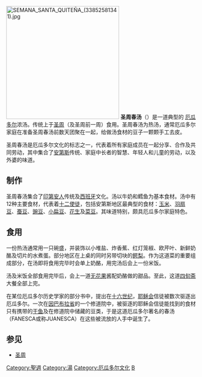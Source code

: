 {{Expand|time=2017-01-23}}
{{refimprove|time=2014-04-22T02:32:54+00:00}}
[[Image:SEMANA_SANTA_QUITEÑA_(33852581341).jpg|300px]]
'''圣周春汤'''（{{lang-es|Fanesca}}）是一道典型的 [[厄瓜多尔|厄瓜多尔]]浓汤。传统上于[[圣周|圣周]]（及圣周前一周）食用。圣周春汤为热汤，通常厄瓜多尔家庭在准备圣周春汤前数天团聚在一起，给做汤食材的豆子一颗颗手工去皮。

圣周春汤是厄瓜多尔文化的标志之一，代表着所有家庭成员在一起分享、合作及共同劳动，其中集合了[[安第斯国家|安第斯]]传统、家庭中长者的智慧、年轻人和儿童的劳动，以及外婆的味道。   

== 制作 ==
圣周春汤集合了[[印第安人|印第安人]]传统及[[西班牙|西班牙]]文化。汤以牛奶和鳕鱼为基本食材。汤中有12种主要食材，代表着[[十二使徒|十二使徒]]，包括安第斯地区最典型的食材：[[玉米|玉米]]、[[羽扇豆|羽扇豆]]、[[蚕豆|蚕豆]]、[[豌豆|豌豆]]、[[小扁豆|小扁豆]]、[[花生|花生]]及[[菜豆|菜豆]]。其味道特别，颇具厄瓜多尔家庭特色。


== 食用 ==
一份热汤通常用一只碗盛，并装饰以小堆盐、炸香蕉、红灯笼椒、欧芹叶、新鲜奶酪及切片的水煮蛋。部分地区在上桌的同时另带切块的[[鳄梨|鳄梨]]。作为这道菜的重要组成部分，在汤即将食用完毕时会单上奶酪，用完汤后会上一份米饭。

汤及米饭全部食用完毕后，会上一道[[无花果|无花果]]酱配奶酪做的甜品。至此，这道[[四旬斋|四旬斋]]大餐全部上完。

在某位厄瓜多尔历史学家的部分书中，提出在[[十六世纪|十六世纪]]，[[耶稣会|耶稣会]]信徒被数次驱逐出厄瓜多尔。一次在[[因巴布拉省|因巴布拉省]]的一个修道院中，被驱逐的耶稣会信徒能找到的食材只有携带的[[咸鱼|干鱼]]及在修道院中储藏的豆类，于是这道厄瓜多尔著名的春汤（FANESCA或称JUANESCA）在这些被流放的人手中诞生了。

== 参见 == 
* [[圣周|圣周]]

[[Category:聖週|Category:聖週]]
[[Category:湯|Category:湯]]
[[Category:厄瓜多尔文化|Category:厄瓜多尔文化]]
[[Category:西式湯|B]]